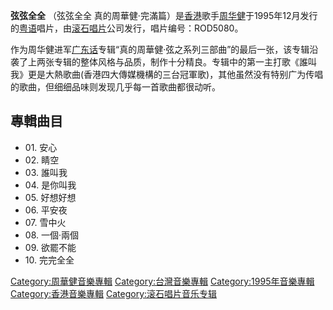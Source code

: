 {{unreferenced|time=2012-06-22T03:03:45+00:00}}
{{Infobox album <!-- See Wikipedia:WikiProject_Albums -->
| name       = 弦弦全全
| type       = [[專輯|專輯]]
| artist     = [[周華健|周華健]]
| cover      = 弦弦全全.jpg
<!-- 未知參數 | background = orange -->
| released   = 1995年12月22日
| recorded   = 
| genre      = 中文流行
| length     = 41:05
| label      = [[滾石唱片|滾石唱片]]
<!-- 未知參數 | number     = ROD5080 -->
| producer   = 
| prev_title = [[爱相随|爱相随]]
| prev_year  = 1995
| next_title = [[爱的光|爱的光]]
| next_year  = 1996
}}
'''弦弦全全''' （弦弦全全 真的周華健‧完滿篇）是[[香港|香港]]歌手[[周华健|周华健]]于1995年12月发行的[[粤语|粤语]]唱片，由[[滚石唱片|滚石唱片]]公司发行，唱片编号：ROD5080。

作为周华健进军[[广东话|广东话]]专辑“真的周華健·弦之系列三部曲”的最后一张，该专辑沿袭了上两张专辑的整体风格与品质，制作十分精良。专辑中的第一主打歌《誰叫我》更是大熱歌曲(香港四大傳媒機構的三台冠軍歌)，其他虽然没有特别广为传唱的歌曲，但细细品味则发现几乎每一首歌曲都很动听。

==專輯曲目==
*01. 安心 
*02. 睛空 
*03. 誰叫我 
*04. 是你叫我 
*05. 好想好想 
*06. 平安夜 
*07. 雪中火 
*08. 一個‧兩個 
*09. 欲罷不能 
*10. 完完全全 

[[Category:周華健音樂專輯|Category:周華健音樂專輯]]
[[Category:台灣音樂專輯|Category:台灣音樂專輯]]
[[Category:1995年音樂專輯|Category:1995年音樂專輯]]
[[Category:香港音樂專輯|Category:香港音樂專輯]]
[[Category:滚石唱片音乐专辑|Category:滚石唱片音乐专辑]]